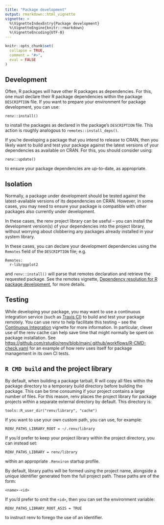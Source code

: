 ```yaml
---
title: "Package development"
output: rmarkdown::html_vignette
vignette: >
  %\VignetteIndexEntry{Package development}
  %\VignetteEngine{knitr::rmarkdown}
  %\VignetteEncoding{UTF-8}
---
```


```r
knitr::opts_chunk$set(
  collapse = TRUE,
  comment = "#>",
  eval = FALSE
)
```


## Development

Often, R packages will have other R packages as dependencies. For this, one must
declare their R package dependencies within the package `DESCRIPTION` file. If
you want to prepare your environment for package development, you can use:

```
renv::install()
```

to install the packages as declared in the package's `DESCRIPTION` file. This
action is roughly analogous to `remotes::install_deps()`.

If you're developing a package that you intend to release to CRAN, then you
likely want to build and test your package against the latest versions of your
dependencies as available on CRAN. For this, you should consider using:

```
renv::update()
```

to ensure your package dependencies are up-to-date, as appropriate.


## Isolation

Normally, a package under development should be tested against the
latest-available versions of its dependencies on CRAN. However, in some cases,
you may need to ensure your package is compatible with other packages also
currently under development.

In these cases, the renv project library can be useful -- you can install the
development version(s) of your dependencies into the project library, without
worrying about clobbering any packages already installed in your system library.

In these cases, you can declare your development dependencies using the
`Remotes` field of the `DESCRIPTION` file; e.g.

```
Remotes:
  r-lib/ggplot2
```

and `renv::install()` will parse that remotes declaration and retrieve the
requested package. See the remotes vignette,
[Dependency resolution for R package development][dependencies],
for more details.


## Testing

While developing your package, you may want to use a continuous integration
service (such as [Travis CI](https://www.travis-ci.com)) to build and test
your package remotely. You can use renv to help facilitate this testing --
see the [Continuous Integration][ci] vignette for more information. In
particular, clever use of the renv cache can help save time that might
normally be spent on package installation. See
<https://github.com/rstudio/renv/blob/main/.github/workflows/R-CMD-check.yaml>
for an example of how renv uses itself for package management in its own
CI tests.


## `R CMD build` and the project library

By default, when building a package tarball, R will copy all files within the
package directory to a temporary build directory before building the package.
This can be time consuming if your project contains a large number of files.
For this reason, renv places the project library for package projects within
a separate external directory by default. This directory is:

```
tools::R_user_dir("renv/library", "cache")
```

If you want to use your own custom path, you can use, for example:

```
RENV_PATHS_LIBRARY_ROOT = ~/.renv/library
```

If you'd prefer to keep your project library within the project directory,
you can instead set:

```
RENV_PATHS_LIBRARY = renv/library
```

within an appropriate `.Renviron` startup profile.

By default, library paths will be formed using the project name, alongside a
unique identifier generated from the full project path. These paths are of
the form:

```
<name>-<id>
```

If you'd prefer to omit the `<id>`, then you can set the environment variable:

```
RENV_PATHS_LIBRARY_ROOT_ASIS = TRUE
```

to instruct renv to forego the use of an identifier.




[ci]: https://CRAN.R-project.org/package=renv/vignettes/ci.html
[dependencies]: https://CRAN.R-project.org/package=remotes/vignettes/dependencies.html

